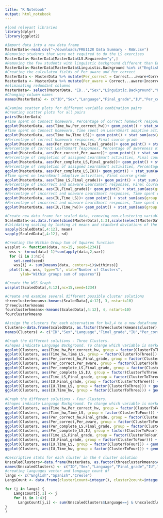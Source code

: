 ```yaml
---
title: "R Notebook"
output: html_notebook
---
```

  
```r
#load relevant libraries
library(dplyr)
library(ggplot2)

#Import data into a new data frame
MasterData<-read.csv("~/downloads/FRE1120 Data Summary - RAW.csv")
#Removing students that were not required to do the LS exercises
MasterData<-MasterData[MasterData$LS.Required=="y",]
#Removing the few students with linguistic background different than English, Spnaish, or Creole due to very low numbers
MasterData<-MasterData[MasterData$Linguistic.Background %in% c("English","Creole","Spanish"),]
#Creating the calculated fields of Per_aware and Per_correct
MasterData <- MasterData %>% mutate(Per_correct = Correct...aware+Correct...unaware)
MasterData <- MasterData %>% mutate(Per_aware = Correct...aware+Incorrect...aware)
#eliminating redundant columns
MasterData<- select(MasterData, "ID..","Sex","Linguistic.Background","Final.Grade","Incorrect...unaware","Per_correct","Per_aware","Time.Spent..HW.","Time.Spent..Pronunciation.Practice.","Time.Spent..LearnSmart.","Total.HW...Correct","Total.LS...Complete",)
#Changing column names
names(MasterData) <- c("ID","Sex","Language","Final_grade","IU","Per_correct","Per_aware","Time_hw","Time_pron","Time_LS","Per_correct_hw","Per_complete_LS")

```

```r
#Examine scatter plots for different variable combination pairs
#Creating scatter plots for all pairs
pairs(MasterData)
#Time spent on Connect homework, Percentage of correct homework responses
ggplot(MasterData, aes(Time_hw,Per_correct_hw))+ geom_point() + stat_sum(aes(group = 1))
#Time spent on Connect homework, Time spent on LearnSmart adaptive activities
ggplot(MasterData, aes(Time_hw,Time_LS))+ geom_point() + stat_sum(aes(group = 1))
#Percentage of correct homework responses, Final course grade
ggplot(MasterData, aes(Per_correct_hw,Final_grade))+ geom_point() + stat_sum(aes(group = 1))
#Percentage of correct LearnSmart responses, Percentage of awareness of correct/incorrect responses
ggplot(MasterData, aes(Per_correct,Per_aware))+ geom_point() + stat_sum(aes(group = 1))
#Percentage of completion of assigned LearnSmart activities, Final course grade
ggplot(MasterData, aes(Per_complete_LS,Final_grade))+ geom_point() + stat_sum(aes(group = 1))
#Percentage of completion of assigned LearnSmart activities, Percentage of incorrect and unaware LearnSmart responses
ggplot(MasterData, aes(Per_complete_LS,IU))+ geom_point() + stat_sum(aes(group = 1))
#Time spent on LearnSmart adaptive activities, Final course grade
ggplot(MasterData, aes(Time_LS,Final_grade))+ geom_point() + stat_sum(aes(group = 1))
#Percentage of incorrect and unaware LearnSmart responses, Final course grade
ggplot(MasterData, aes(IU,Final_grade))+ geom_point() + stat_sum(aes(group = 1))
#Percentage of incorrect and unaware LearnSmart responses, Time spent on LearnSmart adaptive activities
ggplot(MasterData, aes(IU,Time_LS))+ geom_point() + stat_sum(aes(group = 1))
#Percentage of incorrect and unaware LearnSmart responses, Time spent on Connect homework
ggplot(MasterData, aes(IU,Time_hw))+ geom_point() + stat_sum(aes(group = 1))
```

```r
#Create new data frame for scaled data, removing non-clustering variables
ScaledData<-as.data.frame(cbind(MasterData[,1:3],scale(select(MasterData, Final_grade:Per_complete_LS))))
#Validating scaling by looking at means and standard deviations of the scaled columns
sapply(ScaledData[,4:12], mean)
sapply(ScaledData[,4:12], sd)
```

```r
#Creating the Within Group Sum of Squares function
wssplot <- function(data, nc=15, seed=1234){
  wss <- (nrow(data)-1)*sum(apply(data,2,var))
  for (i in 2:nc){
    set.seed(seed)
    wss[i] <- sum(kmeans(data, centers=i)$withinss)}
  plot(1:nc, wss, type="b", xlab="Number of Clusters",
       ylab="Within groups sum of squares")}

#Create the WSS Graph
wssplot(ScaledData[,4:12],nc=15,seed=1234)
```
```r
#Create and examine several different possible cluster solutions
threeclusterkmeans<-kmeans(ScaledData[,4:12], 3, nstart=10)
threeclusterkmeans
fourclusterkmeans<-kmeans(ScaledData[,4:12], 4, nstart=10)
fourclusterkmeans
```
```r
#Assign the clusters for each observation for k=3,4 to a new dataframe
Clusters<-data.frame(ScaledData, as.factor(threeclusterkmeans$cluster), as.factor(fourclusterkmeans$cluster))
names(Clusters) <- c("ID","Sex","Language","Final_grade","IU","Per_correct","Per_aware","Time_hw","Time_pron","Time_LS","Per_correct_hw","Per_complete_LS","ClusterToThree","ClusterToFour")
```

```r
#Graph the different solutions - Three Clusters.
#Shapes indicate Language Background. To change which variable is marked by shape, change the name of the variable in "shape=Language"
ggplot(Clusters, aes(Time_hw,Per_correct_hw, group = factor(ClusterToThree))) + geom_point((aes(shape=Language, color = factor(ClusterToThree))))
ggplot(Clusters, aes(Time_hw,Time_LS, group = factor(ClusterToThree))) + geom_point((aes(shape=Language, color = factor(ClusterToThree))))
ggplot(Clusters, aes(Per_correct_hw,Final_grade, group = factor(ClusterToThree))) + geom_point((aes(shape=Language, color = factor(ClusterToThree))))
ggplot(Clusters, aes(Per_correct,Per_aware, group = factor(ClusterToThree))) + geom_point((aes(shape=Language, color = factor(ClusterToThree))))
ggplot(Clusters, aes(Per_complete_LS,Final_grade, group = factor(ClusterToThree))) + geom_point((aes(shape=Language, color = factor(ClusterToThree))))
ggplot(Clusters, aes(Per_complete_LS,IU, group = factor(ClusterToThree))) + geom_point((aes(shape=Language, color = factor(ClusterToThree))))
ggplot(Clusters, aes(Time_LS,Final_grade, group = factor(ClusterToThree))) + geom_point((aes(shape=Language, color = factor(ClusterToThree))))
ggplot(Clusters, aes(IU,Final_grade, group = factor(ClusterToThree))) + geom_point((aes(shape=Language, color = factor(ClusterToThree))))
ggplot(Clusters, aes(IU,Time_LS, group = factor(ClusterToThree))) + geom_point((aes(shape=Language, color = factor(ClusterToThree))))
ggplot(Clusters, aes(IU,Time_hw, group = factor(ClusterToThree))) + geom_point((aes(shape=Language, color = factor(ClusterToThree))))
```

```r
#Graph the different solutions - Four Clusters.
#Shapes indicate Language Background. To change which variable is marked by shape, change the name of the variable in "shape=Language
ggplot(Clusters, aes(Time_hw,Per_correct_hw, group = factor(ClusterToFour))) + geom_point((aes(size=2,shape=Language, color = factor(ClusterToFour))))
ggplot(Clusters, aes(Time_hw,Time_LS, group = factor(ClusterToFour))) + geom_point((aes(size=2,shape=Language, color = factor(ClusterToFour))))
ggplot(Clusters, aes(Per_correct_hw,Final_grade, group = factor(ClusterToFour))) + geom_point((aes(size=2,shape=Language, color = factor(ClusterToFour))))
ggplot(Clusters, aes(Per_correct,Per_aware, group = factor(ClusterToFour))) + geom_point((aes(size=2,shape=Language, color = factor(ClusterToFour))))
ggplot(Clusters, aes(Per_complete_LS,Final_grade, group = factor(ClusterToFour))) + geom_point((aes(size=2,shape=Language, color = factor(ClusterToFour))))
ggplot(Clusters, aes(Per_complete_LS,IU, group = factor(ClusterToFour))) + geom_point((aes(size=2,shape=Language, color = factor(ClusterToFour))))
ggplot(Clusters, aes(Time_LS,Final_grade, group = factor(ClusterToFour))) + geom_point((aes(size=2,shape=Language, color = factor(ClusterToFour))))
ggplot(Clusters, aes(IU,Final_grade, group = factor(ClusterToFour))) + geom_point((aes(size=2,shape=Language, color = factor(ClusterToFour))))
ggplot(Clusters, aes(IU,Time_LS, group = factor(ClusterToFour))) + geom_point((aes(size=2,shape=Language, color = factor(ClusterToFour))))
ggplot(Clusters, aes(IU,Time_hw, group = factor(ClusterToFour))) + geom_point((aes(size=2,shape=Language, color = factor(ClusterToFour))))
```



```r
#Descriptive stats for each cluster in the 4 cluster solution
UnscaledClusters<-data.frame(MasterData, as.factor(threeclusterkmeans$cluster), as.factor(fourclusterkmeans$cluster))
names(UnscaledClusters) <- c("ID","Sex","Language","Final_grade","IU","Per_correct","Per_aware","Time_hw","Time_pron","Time_LS","Per_correct_hw","Per_complete_LS","ClusterToThree","ClusterToFour")
#creating languages vector and language count df
langs <- c("English","Spanish","Creole")
LangsCount <- data.frame(cluster1count=integer(), cluster2count=integer(), cluster3count=integer(), cluster4count=integer(), stringsAsFactors=TRUE)

for (j in langs) {
    LangsCount[j,1] <- j
    for (i in 1:4){
      LangsCount[j,i] <- sum(UnscaledClusters$Language==j & UnscaledClusters$ClusterToFour==i)
}
}
```



